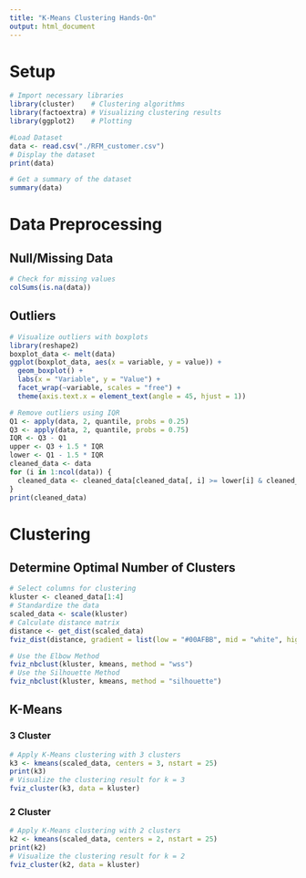 ---
title: "K-Means Clustering Hands-On"
output: html_document
---

# Setup
```{r}
# Import necessary libraries
library(cluster)    # Clustering algorithms
library(factoextra) # Visualizing clustering results
library(ggplot2)    # Plotting
```

```{r}
#Load Dataset
data <- read.csv("./RFM_customer.csv")
# Display the dataset
print(data)
```

```{r}
# Get a summary of the dataset
summary(data)
```
# Data Preprocessing
## Null/Missing Data
```{r}
# Check for missing values
colSums(is.na(data))
```

## Outliers
```{r}
# Visualize outliers with boxplots
library(reshape2)
boxplot_data <- melt(data)
ggplot(boxplot_data, aes(x = variable, y = value)) + 
  geom_boxplot() +
  labs(x = "Variable", y = "Value") +
  facet_wrap(~variable, scales = "free") +
  theme(axis.text.x = element_text(angle = 45, hjust = 1))
```

```{r}
# Remove outliers using IQR
Q1 <- apply(data, 2, quantile, probs = 0.25)
Q3 <- apply(data, 2, quantile, probs = 0.75)
IQR <- Q3 - Q1
upper <- Q3 + 1.5 * IQR
lower <- Q1 - 1.5 * IQR
cleaned_data <- data
for (i in 1:ncol(data)) {
  cleaned_data <- cleaned_data[cleaned_data[, i] >= lower[i] & cleaned_data[, i] <= upper[i], ]
}
print(cleaned_data)
```

# Clustering
## Determine Optimal Number of Clusters
```{r}
# Select columns for clustering
kluster <- cleaned_data[1:4]
# Standardize the data
scaled_data <- scale(kluster)
# Calculate distance matrix
distance <- get_dist(scaled_data)
fviz_dist(distance, gradient = list(low = "#00AFBB", mid = "white", high = "#FC4E07"))
```

```{r}
# Use the Elbow Method
fviz_nbclust(kluster, kmeans, method = "wss")
# Use the Silhouette Method
fviz_nbclust(kluster, kmeans, method = "silhouette")
```
## K-Means 
### 3 Cluster
```{r}
# Apply K-Means clustering with 3 clusters
k3 <- kmeans(scaled_data, centers = 3, nstart = 25)
print(k3)
# Visualize the clustering result for k = 3
fviz_cluster(k3, data = kluster)
```
### 2 Cluster
```{r}
# Apply K-Means clustering with 2 clusters
k2 <- kmeans(scaled_data, centers = 2, nstart = 25)
print(k2)
# Visualize the clustering result for k = 2
fviz_cluster(k2, data = kluster)
```
